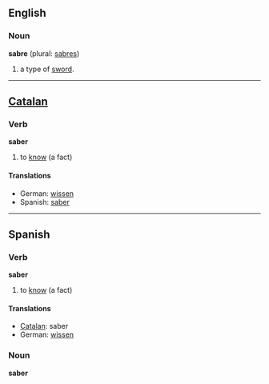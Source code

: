 ==English==
===Noun===
'''sabre''' (plural: [[sabres]])

# a type of [[sword]].

----

==[[Catalan]]==
===Verb===
'''saber'''

# to [[know]] (a fact)

====Translations====
*German: [[wissen]]
*Spanish: [[saber]]

----

==Spanish==
===Verb===
'''saber'''

# to [[know]] (a fact)

====Translations====
*[[Catalan]]: saber
*German: [[wissen]]

===Noun===
'''saber'''